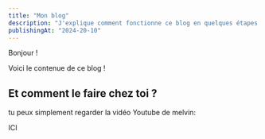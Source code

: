 ```yaml
---
title: "Mon blog"
description: "J'explique comment fonctionne ce blog en quelques étapes."
publishingAt: "2024-20-10"
---
```


Bonjour !

Voici le contenue de ce blog !

## Et comment le faire chez toi ?

tu peux simplement regarder la vidéo Youtube de melvin:

ICI